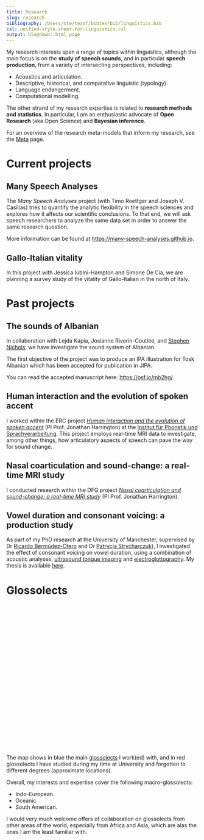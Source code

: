 ```yaml
---
title: Research
slug: research
bibliography: /Users/ste/texmf/bibtex/bib/linguistics.bib
csl: unified-style-sheet-for-linguistics.csl
output: blogdown::html_page
---
```


My research interests span a range of topics within linguistics, although the main focus is on the **study of speech sounds**, and in particular **speech production**, from a variety of intersecting perspectives, including:

* Acoustics and articulation.
* Descriptive, historical, and comparative linguistic (typology).
* Language endangerment.
* Computational modelling.

The other strand of my research expertise is related to **research methods and statistics**.
In particular, I am an enthusiastic advocate of **Open Research** (aka Open Science) and **Bayesian inference**.

For an overview of the research meta-models that inform my research, see the [Meta](/meta/) page.

# Current projects

## Many Speech Analyses

The _Many Speech Analyses_ project (with Timo Roettger and Joseph V. Casillas) tries to quantify the analytic flexibility in the speech sciences and explores how it affects our scientific conclusions.
To that end, we will ask speech researchers to analyze the same data set in order to answer the same research question.

More information can be found at <https://many-speech-analyses.github.io>.

## Gallo-Italian vitality

In this project with Jessica Iubini-Hampton and Simone De Cia, we are planning a survey study of the vitality of Gallo-Italian in the north of Italy.

# Past projects

## The sounds of Albanian

In collaboration with Lejda Kapia, Josianne Riverin-Coutlée, and [Stephen Nichols](https://personalpages.manchester.ac.uk/postgrad/stephen.nichols/home.html), we have investigate the sound system of Albanian.

The first objective of the project was to produce an IPA illustration for Tosk Albanian which has been accepted for publication in JIPA.

You can read the accepted manuscript here: <https://osf.io/mb2hg/>.

## Human interaction and the evolution of spoken accent

I worked within the ERC project [*Human interaction and the evolution of spoken accent*](https://www.phonetik.uni-muenchen.de/Forschung/interaccent/interAccent.html) (PI Prof. Jonathan Harrington) at the [Institut für Phonetik und Sprachverarbeitung](https://www.phonetik.uni-muenchen.de/).
This project employs real-time MRI data to investigate, among other things, how articulatory aspects of speech can pave the way for sound change.

## Nasal coarticulation and sound-change: a real-time MRI study

I conducted research within the DFG project [*Nasal coarticulation and sound-change: a real-time MRI study*](https://www.en.phonetik.uni-muenchen.de/research/current_projects/nasal_coarticulation.html) (PI Prof. Jonathan Harrington).

## Vowel duration and consonant voicing: a production study

As part of my PhD research at the University of Manchester, supervised by Dr <a href="http://www.bermudez-otero.com/index.htm" target="_blank" rel="noopener">Ricardo Bermúdez-Otero</a> and Dr <a href="https://sites.google.com/site/patrycjastrycharczuk/home" target="_blank" rel="noopener">Patrycja Strycharczuk</a>), I investigated the effect of consonant voicing on vowel duration, using a combination of acoustic analyses, <a href="https://en.wikipedia.org/wiki/Ultrasound_tongue_imaging" target="_blank" rel="noopener">ultrasound tongue imaging</a> and <a href="https://en.wikipedia.org/wiki/Electroglottograph" target="_blank" rel="noopener">electroglottography</a>.
My thesis is available <a href="https://stefanocoretta.github.io/docs/pubs/coretta-phd-thesis.pdf" target="_blank">here</a>.


# Glossolects

```{=html}
<div id="map" style="width: 100%; height: 350px"></div>

<script>
  // Creating map options
  var mapOptions = {
  center: [43, 12],
  zoom: 1
  }

  var glossolects = [
    ["Albanian", 41.37462429575211, 19.836399194216728],
    ["Lombard", 45.46434080988441, 9.189109987193692],
    ["Mancunian English", 53.48570992917277, -2.242346838953567],
    ["Polish", 52.35425991368313, 20.97868643605009],
    ["German", 51.13137169285076, 10.869930838568962],
    ["Old Irish", 53.36876974328169, -7.6640674124826],
    ["Mawayana", 2.360747504437431, -56.64959351491144],
    ["Santa Isabel", -9.320409056569149, 160.0110242400546],
    ["Icelandic", 65.03326785234268, -18.262524410901896],
    ["Italian", 43.067982186245956, 12.39094108307519],
    ["Proto-Indo-European", 48.92258221357454, 44.39721976600874],
    ["Proto-Oceanic", -2.2738438434515924, 147.98570468853856]
  ];

  var glossolects_alt = [
    ["Sanskrit", 22.955032923623392, 79.65853709299677],
    ["Middle Egyptian", 26.68915919998071, 30.061133063625018],
    ["Classical Hebrew", 31.701049014734046, 34.81939740805301],
    ["Amharic", 8.940745305905224, 39.363325470902424],
    ["Hungarian", 46.9118992000112, 19.783931650798237],
    ["Middle Welsh", 52.0292214335183, -4.209275249228268],
    ["Romani", 27.231673983405738, 72.99265784266915],
    ["Latin", 41.95495247190666, 13.264735543517023],
    ["Ancient Greek", 39.40251458305395, 23.142186264051578]
  ];

  var redMarker = L.AwesomeMarkers.icon({
    prefix: 'fa',
    icon: 'circle',
    markerColor: 'red'
  })

  // Create marker
  var blueMarker = L.AwesomeMarkers.icon({
    prefix: 'fa',
    icon: 'circle',
    markerColor: 'blue'
  })

  // Creating a map object
  var map = new L.map('map', mapOptions);

  // Creating a Layer object
  var layer = new L.TileLayer('http://{s}.tile.openstreetmap.org/{z}/{x}/{y}.png');

  // Adding layer to the map
  map.addLayer(layer);

  for (var i = 0; i < glossolects_alt.length; i++) {
    marker = new L.marker([glossolects_alt[i][1], glossolects_alt[i][2]], {icon: redMarker})
    .bindPopup(glossolects_alt[i][0])
    .addTo(map);
  }

  for (var i = 0; i < glossolects.length; i++) {
    marker = new L.marker([glossolects[i][1], glossolects[i][2]], {icon: blueMarker})
    .bindPopup(glossolects[i][0])
    .addTo(map);
  }
</script>
```

<br>

The map shows in blue the main [glossolects](../meta/#linguistic-systems) I work(ed) with, and in red glossolects I have studied during my time at University and forgotten to different degrees (approximate locations).

Overall, my interests and expertise cover the following macro-glossolects:

- Indo-European.
- Oceanic.
- South American.

I would very much welcome offers of collaboration on glossolects from other areas of the world, especially from Africa and Asia, which are alas the ones I am the least familiar with.

